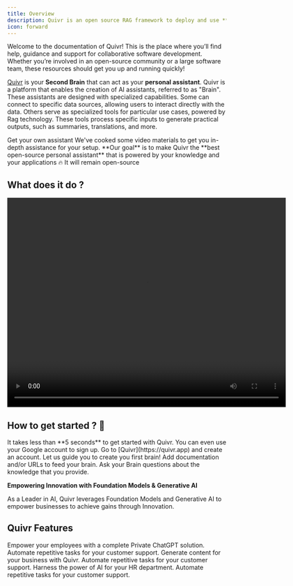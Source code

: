 ```yaml
---
title: Overview
description: Quivr is an open source RAG framework to deploy and use **AI assistants**
icon: forward
---
```


Welcome to the documentation of Quivr! This is the place where you’ll find help, guidance and support for collaborative software development. Whether you’re involved in an open-source community or a large software team, these resources should get you up and running quickly!

[Quivr](https://quivr.app) is your **Second Brain** that can act as your **personal assistant**. Quivr is a platform that enables the creation of AI assistants, referred to as "Brain". These assistants are designed with specialized capabilities. Some can connect to specific data sources, allowing users to interact directly with the data. Others serve as specialized tools for particular use cases, powered by Rag technology. These tools process specific inputs to generate practical outputs, such as summaries, translations, and more.

<CardGroup cols={2}>
  <Card title="Understand Quivr" icon="forward" href="/home/quickstart">
    Get your own assistant
  </Card>
  <Card
    title="Video Installation"
    icon="youtube"
    href="https://dub.sh/quivr-demo"
  >
    We've cooked some video materials to get you in-depth assistance for your
    setup.
  </Card>
</CardGroup>

<Tip>
  **Our goal** is to make Quivr the **best open-source personal assistant** that
  is powered by your knowledge and your applications 🔥 It will remain
  open-source
</Tip>

## What does it do ?

<div style={{ textAlign: "center" }}>
  <video width="640" height="480" controls>
    <source
      src="https://quivr-cms.s3.eu-west-3.amazonaws.com/singlestore_demo_quivr_232893659c.mp4"
      type="video/mp4"
    />
    Your browser does not support the video tag.
  </video>
</div>

## How to get started ? 👀

<Tip>
  It takes less than **5 seconds** to get started with Quivr. You can even use
  your Google account to sign up.
</Tip>

<Steps>
  <Step title="Create an account">
    Go to [Quivr](https://quivr.app) and create an account.
  </Step>
  <Step title="Create a Brain">
    Let us guide you to create you first brain!
  </Step>
  <Step title="Feed this Brain">
    Add documentation and/or URLs to feed your brain.
  </Step>
  <Step title="Ask Questions to your Brain">
    Ask your Brain questions about the knowledge that you provide.
  </Step>
</Steps>

**Empowering Innovation with Foundation Models & Generative AI**

As a Leader in AI, Quivr leverages Foundation Models and Generative AI to empower businesses to achieve gains through Innovation.

<CardGroup cols={4}>
  <Card title="42k+ users" icon="user" />
  <Card title="6k+ companies" icon="building" />
  <Card title="32k+ github stars" icon="star" />
  <Card title="Top 100 open-source" icon="osi" />
</CardGroup>

## Quivr Features

<CardGroup cols={2}>
  <Card title="Brain Creation" href="features/brain-creation">
    Empower your employees with a complete Private ChatGPT solution.
  </Card>
  <Card title="Quivr Assistants" href="/home/use-cases/customer-support">
    Automate repetitive tasks for your customer support.
  </Card>
  <Card title="Brain Sharing" href="/home/use-cases/content-generation">
    Generate content for your business with Quivr.
  </Card>
  <Card title="Chat" href="/home/use-cases/customer-support">
    Automate repetitive tasks for your customer support.
  </Card>
  <Card title="Analytics" href="/home/use-cases/hr">
    Harness the power of AI for your HR department.
  </Card>
  <Card title="Brain Customisation" href="/home/use-cases/customer-support">
    Automate repetitive tasks for your customer support.
  </Card>
</CardGroup>


